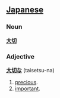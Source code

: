 ==[[Japanese]]==
===Noun===
'''[[大]][[切]]'''

===Adjective===
'''[[大]][[切]]な''' (taisetsu-na)

# [[precious]].
# [[important]].
